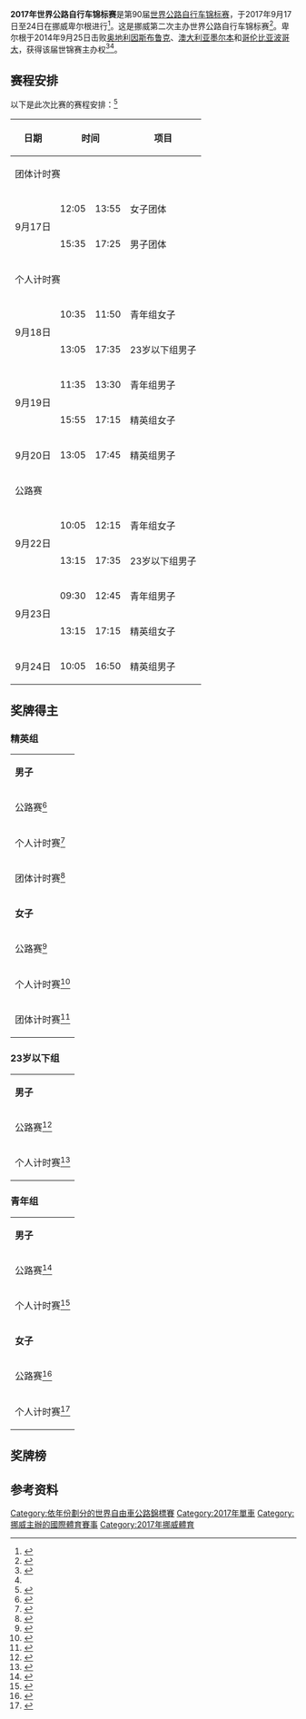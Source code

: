 {{NoteTA|G1=Sports}}
{{Infobox cycling championship
| image = 
| venue = {{NOR}}[[卑爾根|卑爾根]]
|coordinates = {{coord|60|24|N|5|20|E|type:landmark_region:NO|display=inline}}
| date = 2017年9月17日至24日
| nations =
| cyclists =
| events = 12
| previous = [[2016年世界自由車公路錦標賽|2016]]
| next = [[2018年世界公路自行车锦标赛|2018]]
}}
'''2017年世界公路自行车锦标赛'''是第90届[[世界公路自行车锦标赛|世界公路自行车锦标赛]]，于2017年9月17日至24日在挪威卑尔根进行<ref name=Bergen>{{cite web|title=UCI Management Committee agrees key decisions|url=http://www.uci.ch/pressreleases/uci-management-committee-agrees-key-decisions/|date=2014-09-25|publisher=[[国际自行车联合会|UCI]]|accessdate=2014-09-25|archiveurl=https://web.archive.org/web/20140927071441/http://www.uci.ch/pressreleases/uci-management-committee-agrees-key-decisions/|archivedate=2014-09-27|dead-url=no}}</ref>。这是挪威第二次主办世界公路自行车锦标赛<ref>{{cite web|url=https://www.britishcycling.org.uk/gbcyclingteam/article/20170913-gb-cyclingteam-Race-guide--2017-UCI-Road-World-Championships---Bergen--Norway-0|title=Race guide: 2017 UCI Road World Championships|work=British Cycling|date=2017-09-14|accessdate=2020-09-29|archiveurl=https://web.archive.org/web/20170915165012/https://www.britishcycling.org.uk/gbcyclingteam/article/20170913-gb-cyclingteam-Race-guide--2017-UCI-Road-World-Championships---Bergen--Norway-0|archivedate=2017-09-15|dead-url=no}}</ref>。卑尔根于2014年9月25日击败[[奥地利|奥地利]][[因斯布鲁克|因斯布鲁克]]、[[澳大利亚|澳大利亚]][[墨尔本|墨尔本]]和[[哥伦比亚|哥伦比亚]][[波哥大|波哥大]]，获得该届世锦赛主办权<ref name="Norway bid">{{cite news|last=Knöfler|first=Lukas|title=Norway leads race to host 2017 Worlds|url=http://www.cyclingquotes.com/news/norway_leads_race_to_host_2017_worlds/|date=2014-02-07|publisher=cyclingquotes.com|accessdate=2014-04-30|archiveurl=https://web.archive.org/web/20140209165626/http://www.cyclingquotes.com/news/norway_leads_race_to_host_2017_worlds/|archivedate=2014-02-09}}{{cbignore}}</ref><ref name=Bergen/>。

==赛程安排==
{{UTC time|欧洲中部夏令时间|+2:00}}
以下是此次比赛的赛程安排：<ref>{{cite web|title=Programme|url=https://bergen2017.no/en/programme/|accessdate=2017-08-11|archive-url=https://web.archive.org/web/20170922063434/https://bergen2017.no/en/programme/|archive-date=2017-09-22|dead-url=yes}}</ref>

{| class="wikitable"
|-
! 日期
!colspan=2| 时间
! 项目
!colspan=2| 路程
|-
!colspan=6| 团体计时赛
|-
|rowspan=2| 9月17日
| 12:05
| 13:55
| 女子团体
| colspan=2|{{convert|42.5|km|abbr=on}}
|-
| 15:35
| 17:25
| 男子团体
| colspan=2|{{convert|42.5|km|abbr=on}}
|-
!colspan=6| 个人计时赛
|-
|rowspan=2| 9月18日
| 10:35
| 11:50
| 青年组女子
| colspan=2|{{convert|16.1|km|abbr=on}}
|-
| 13:05
| 17:35
| 23岁以下组男子
| colspan=2|{{convert|37.2|km|abbr=on}}
|-
|rowspan=2| 9月19日
| 11:35
| 13:30
| 青年组男子
| colspan=2|{{convert|21.1|km|abbr=on}}
|-
| 15:55
| 17:15
| 精英组女子
| colspan=2|{{convert|21.1|km|abbr=on}}
|-
| 9月20日
| 13:05
| 17:45
| 精英组男子
| colspan=2|{{convert|31.0|km|abbr=on}}
|-
!colspan=5| 公路赛
!colspan=5| 圈数
|-
| rowspan=2| 9月22日
| 10:05
| 12:15
| 青年组女子
| {{convert|76.4|km|abbr=on}}
| align=center|4
|-
| 13:15
| 17:35
| 23岁以下组男子
| {{convert|191.0|km|abbr=on}}
| align=center|10
|-
| rowspan=2| 9月23日
| 09:30
| 12:45
| 青年组男子
| {{convert|133.8|km|abbr=on}}
| align=center|4
|-
| 13:15
| 17:15
| 精英组女子
| {{convert|152.8|km|abbr=on}}
| align=center|8
|-
| 9月24日
| 10:05
| 16:50
| 精英组男子
| {{convert|267.5|km|abbr=on}}
| align=center|11
|}

==奖牌得主==
===精英组===
{| {{MedalistTable|type=项目|columns=2}}
|- bgcolor="#cccccc"
| colspan=7 | '''男子'''
|-
|公路赛<ref>{{cite web|url=http://www.tissottiming.com/File/00030E0105010401FFFFFFFFFFFFFF05|title=Final Results: Men Elite Road Race|work=[[天梭|Tissot Timing]]|date=2017-09-24|accessdate=2017-09-24|format=[[可移植文档格式|PDF]]|archiveurl=https://web.archive.org/web/20170925035435/http://www.tissottiming.com/File/00030E0105010401FFFFFFFFFFFFFF05|archivedate=2017-09-25|dead-url=yes}}</ref>
| {{flagathlete|[[彼得·萨甘|彼得·萨甘]]|SVK}}
| 6:28:11
| {{flagathlete|[[Alexander_Kristoff|Alexander Kristoff]]|NOR}}
| + 0
| {{flagathlete|[[Michael_Matthews_(cyclist)|Michael Matthews]]|AUS}}
| + 0
|-
|个人计时赛<ref>{{cite web|url=http://www.tissottiming.com/File/00030E0105010701FFFFFFFFFFFFFF02|title=Final Results: Men Elite Individual Time Trial|work=[[天梭|Tissot Timing]]|date=2017-09-20|accessdate=2017-09-23|format=[[可移植文档格式|PDF]]|archiveurl=https://web.archive.org/web/20170921001749/http://www.tissottiming.com/File/00030E0105010701FFFFFFFFFFFFFF02|archivedate=2017-09-21|dead-url=yes}}</ref>
| {{flagathlete|[[汤姆·迪穆兰|汤姆·迪穆兰]]|NED}}
| 44:41.00
| {{flagathlete|[[普里莫日·羅格里奇|普里莫日·羅格里奇]]|SLO}}
| + 57.79
| {{flagathlete|[[克里斯·弗鲁姆|克里斯·弗鲁姆]]|GBR}}
| + 1:21.25
|-
|rowspan=2| 团体计时赛<ref>{{cite web|url=http://www.tissottiming.com/File/00030E0105010801FFFFFFFFFFFFFF02|title=Final Results: Men's Team Time Trial|work=[[天梭|Tissot Timing]]|date=2017-09-17|accessdate=2017-09-17|format=[[可移植文档格式|PDF]]|archiveurl=https://web.archive.org/web/20170918020950/http://www.tissottiming.com/File/00030E0105010801FFFFFFFFFFFFFF02|archivedate=2017-09-18|dead-url=yes}}</ref>
| {{flagicon|GER}} [[太阳网车队|太阳网车队]]
|rowspan=2| 47:50.42
| {{flagicon|USA}} [[BMC_Racing_Team|BMC Racing Team]]
|rowspan=2| + 8.29
| {{flagicon|GBR}} [[天空车队|天空车队]]
|rowspan=2| + 22.35
|-
| {{flagathlete|[[汤姆·迪穆兰|汤姆·迪穆兰]]|NED}}<br>{{flagathlete|[[Lennard_Kämna|Lennard Kämna]]|GER}}<br>{{flagathlete|[[Wilco_Kelderman|Wilco Kelderman]]|NED}}<br>{{flagathlete|[[Søren_Kragh_Andersen|Søren Kragh Andersen]]|DEN}}<br>{{flagathlete|[[Michael_Matthews_(cyclist)|Michael Matthews]]|AUS}}<br>{{flagathlete|[[Sam_Oomen|Sam Oomen]]|NED}}
| {{flagathlete|[[羅漢·丹尼斯|羅漢·丹尼斯]]|AUS}}<br>{{flagathlete|[[Silvan_Dillier|Silvan Dillier]]|SUI}}<br>{{flagathlete|[[Stefan_Küng|Stefan Küng]]|SUI}}<br>{{flagathlete|[[Daniel_Oss|Daniel Oss]]|ITA}}<br>{{flagathlete|[[Miles_Scotson|Miles Scotson]]|AUS}}<br>{{flagathlete|[[Tejay_van_Garderen|Tejay van Garderen]]|USA}}
| {{flagathlete|[[欧文·道尔|欧文·道尔]]|GBR}}<br>{{flagathlete|[[克里斯·弗鲁姆|克里斯·弗鲁姆]]|GBR}}<br>{{flagathlete|[[Vasil_Kiryienka|Vasil Kiryienka]]|BLR}}<br>{{flagathlete|[[Michał_Kwiatkowski|Michał Kwiatkowski]]|POL}}<br>{{flagathlete|[[Gianni_Moscon|Gianni Moscon]]|ITA}}<br>{{flagathlete|[[杰兰特·托马斯|杰兰特·托马斯]]|GBR}}
|- bgcolor="#cccccc"
| colspan=7 | '''女子'''
|-
|公路赛<ref>{{cite web|url=http://www.tissottiming.com/File/00030E0105020301FFFFFFFFFFFFFF05|title=Final Results: Women Elite Road Race|work=[[天梭|Tissot Timing]]|date=2017-09-23|accessdate=2017-09-23|format=[[可移植文档格式|PDF]]|archiveurl=https://web.archive.org/web/20170924001723/http://www.tissottiming.com/File/00030E0105020301FFFFFFFFFFFFFF05|archivedate=2017-09-24|dead-url=yes}}</ref>
| {{flagathlete|[[Chantal_Blaak|Chantal Blaak]]|NED}}
| 4:06:30
| {{flagathlete|[[Katrin_Garfoot|Katrin Garfoot]]|AUS}}
| + 28
| {{flagathlete|[[阿玛莉·迪德里克森|阿玛莉·迪德里克森]]|DEN}}
| + 28
|-
|个人计时赛<ref>{{cite web|url=http://www.tissottiming.com/File/00030E0105020601FFFFFFFFFFFFFF02|title=Final Results: Women Elite Individual Time Trial|work=[[天梭|Tissot Timing]]|date=2017-09-19|accessdate=2017-09-19|format=[[可移植文档格式|PDF]]|archiveurl=https://web.archive.org/web/20170920043928/http://www.tissottiming.com/File/00030E0105020601FFFFFFFFFFFFFF02|archivedate=2017-09-20|dead-url=yes}}</ref>
| {{flagathlete|[[安内米克·范弗勒滕|安内米克·范弗勒滕]]|NED}}
| 28:50.35
| {{flagathlete|[[安娜·范德布雷亨|安娜·范德布雷亨]]|NED}}
| + 12.16
| {{flagathlete|[[Katrin_Garfoot|Katrin Garfoot]]|AUS}}
| + 18.93
|-
|rowspan=2|团体计时赛<ref>{{cite web|url=http://www.tissottiming.com/File/00030E0105020501FFFFFFFFFFFFFF02|title=Final Results: Women's Team Time Trial|work=[[天梭|Tissot Timing]]|date=2017-09-17|accessdate=2017-09-17|format=[[可移植文档格式|PDF]]|archiveurl=https://web.archive.org/web/20170917170754/http://www.tissottiming.com/File/00030E0105020501FFFFFFFFFFFFFF02|archivedate=2017-09-17|dead-url=yes}}</ref>
| {{flagicon|NED}} 太阳网车队
|rowspan=2| 55:41.63
| {{flagicon|NED}} [[Boels–Dolmans|Boels–Dolmans]]
|rowspan=2| + 12.43
| {{flagicon|GER}} [[Cervélo–Bigla_Pro_Cycling|Cervélo–Bigla Pro Cycling]]
|rowspan=2| + 28.03
|-
| {{flagathlete|[[Lucinda_Brand|Lucinda Brand]]|NED}}<br>{{flagathlete|[[Leah_Kirchmann|Leah Kirchmann]]|CAN}}<br>{{flagathlete|[[Floortje_Mackaij|Floortje Mackaij]]|NED}}<br>{{flagathlete|[[Coryn_Rivera|Coryn Rivera]]|USA}}<br>{{flagathlete|[[Sabrina_Stultiens|Sabrina Stultiens]]|NED}}<br>{{flagathlete|[[Ellen_van_Dijk|Ellen van Dijk]]|NED}}
| {{flagathlete|[[Chantal_Blaak|Chantal Blaak]]|NED}}<br>{{flagathlete|[[Karol-Ann_Canuel|Karol-Ann Canuel]]|CAN}}<br>{{flagathlete|[[Megan_Guarnier|Megan Guarnier]]|USA}}<br>{{flagathlete|[[Christine_Majerus|Christine Majerus]]|LUX}}<br>{{flagathlete|[[艾米·彼得斯|艾米·彼得斯]]|NED}}<br>{{flagathlete|[[安娜·范德布雷亨|安娜·范德布雷亨]]|NED}}
| {{flagathlete|[[Stephanie_Gaumnitz|Stephanie Gaumnitz]]|GER}}<br>{{flagathlete|[[莉萨·克莱因|莉萨·克莱因]]|GER}}<br>{{flagathlete|[[Clara_Koppenburg|Clara Koppenburg]]|GER}}<br>{{flagathlete|[[Lotta_Lepistö|Lotta Lepistö]]|FIN}}<br>{{flagathlete|[[Cecilie_Uttrup_Ludwig|Cecilie Uttrup Ludwig]]|DEN}}<br>{{flagathlete|[[Ashleigh_Moolman|Ashleigh Moolman]]|RSA}}
|}

===23岁以下组===
{| {{MedalistTable|type=项目|columns=2}}
|- bgcolor="#cccccc"
| colspan=7 | '''男子'''
|-
| 公路赛<ref>{{cite web|url=http://www.tissottiming.com/File/00030E0105010301FFFFFFFFFFFFFF05|title=Final Results: Men Under 23 Road Race|work=[[天梭|Tissot Timing]]|date=2017-09-22|accessdate=2017-09-23|format=[[可移植文档格式|PDF]]|archiveurl=https://web.archive.org/web/20170923002542/http://www.tissottiming.com/File/00030E0105010301FFFFFFFFFFFFFF05|archivedate=2017-09-23|dead-url=yes}}</ref>
| {{flagathlete|[[Benoît_Cosnefroy|Benoît Cosnefroy]]|FRA}}
| 4:48:23
| {{flagathlete|[[Lennard_Kämna|Lennard Kämna]]|GER}}
| + 0
| {{flagathlete|[[Michael_Carbel|Michael Carbel]]|DEN}}
| + 3
|-
| 个人计时赛<ref>{{cite web|url=http://www.tissottiming.com/File/00030E0105010601FFFFFFFFFFFFFF02|title=Final Results: Men Under 23 Individual Time Trial|work=[[天梭|Tissot Timing]]|date=2017-09-18|accessdate=2017-09-18|format=[[可移植文档格式|PDF]]|archiveurl=https://web.archive.org/web/20170922004101/http://www.tissottiming.com/File/00030E0105010601FFFFFFFFFFFFFF02|archivedate=2017-09-22|dead-url=yes}}</ref>
| {{flagathlete|[[Mikkel_Bjerg|Mikkel Bjerg]]|DEN}}
| 47:06.48
| {{flagathlete|[[Brandon_McNulty|Brandon McNulty]]|USA}}
| + 1:05.92
| {{flagathlete|[[Corentin_Ermenault|Corentin Ermenault]]|FRA}}
| + 1:16.65
|}

===青年组===
{| {{MedalistTable|type=项目|columns=2}}
|- bgcolor="#cccccc"
| colspan=7 | '''男子'''
|-
| 公路赛<ref>{{cite web|url=http://www.tissottiming.com/File/00030E0105010101FFFFFFFFFFFFFF05|title=Final Results: Men Junior Road Race|work=[[天梭|Tissot Timing]]|date=2017-09-23|accessdate=2017-09-23|format=[[可移植文档格式|PDF]]|archiveurl=https://web.archive.org/web/20170923194257/http://www.tissottiming.com/File/00030E0105010101FFFFFFFFFFFFFF05|archivedate=2017-09-23|dead-url=yes}}</ref>
|{{flagathlete|[[尤利乌斯·约翰森|尤利乌斯·约翰森]]|DEN}}
| 3:10:48
| {{flagathlete|[[Luca_Rastelli|Luca Rastelli]]|ITA}}
| + 51
| {{flagathlete|[[Michele_Gazzoli|Michele Gazzoli]]|ITA}}
| + 51
|-
| 个人计时赛<ref>{{cite web|url=http://www.tissottiming.com/File/00030E0105010501FFFFFFFFFFFFFF02|title=Final Results: Men Junior Individual Time Trial|work=[[天梭|Tissot Timing]]|date=2017-09-19|accessdate=2017-09-19|format=[[可移植文档格式|PDF]]|archiveurl=https://web.archive.org/web/20170922040321/http://www.tissottiming.com/File/00030E0105010501FFFFFFFFFFFFFF02|archivedate=2017-09-22|dead-url=yes}}</ref>
|{{flagathlete|[[Tom_Pidcock|Tom Pidcock]]|GBR}}
| 28:02.15
| {{flagathlete|[[Antonio_Puppio|Antonio Puppio]]|ITA}}
| + 11.92
| {{flagathlete|[[Filip_Maciejuk|Filip Maciejuk]]|POL}}
| + 13.29
|- bgcolor="#cccccc"
| colspan=7 | '''女子'''
|-
| 公路赛<ref>{{cite web|url=http://www.tissottiming.com/File/00030E0105020101FFFFFFFFFFFFFF05|title=Final Results: Women Junior Road Race|work=[[天梭|Tissot Timing]]|date=2017-09-22|accessdate=2017-09-23|format=[[可移植文档格式|PDF]]|archiveurl=https://web.archive.org/web/20170922195443/http://www.tissottiming.com/File/00030E0105020101FFFFFFFFFFFFFF05|archivedate=2017-09-22|dead-url=yes}}</ref>
| {{flagathlete|[[Elena_Pirrone|Elena Pirrone]]|ITA}}
| 2:06:17
| {{flagathlete|[[Emma_Jørgensen_(cyclist)|Emma Jørgensen]]|DEN}}
| + 12
| {{flagathlete|[[莱蒂齐娅·帕特诺斯特|莱蒂齐娅·帕特诺斯特]]|ITA}}
| + 12
|-
| 个人计时赛<ref>{{cite web|url=http://www.tissottiming.com/File/00030E0105020401FFFFFFFFFFFFFF02|title=Final Results: Women Junior Individual Time Trial|work=[[天梭|Tissot Timing]]|date=2017-09-18|accessdate=2017-09-18|format=[[可移植文档格式|PDF]]|archiveurl=https://web.archive.org/web/20170918155033/http://www.tissottiming.com/File/00030E0105020401FFFFFFFFFFFFFF02|archivedate=2017-09-18|dead-url=yes}}</ref>
| {{flagathlete|[[Elena_Pirrone|Elena Pirrone]]|ITA}}
| 23:19.72
| {{flagathlete|[[Alessia_Vigilia|Alessia Vigilia]]|ITA}}
| + 6.38
| {{flagathlete|[[Madeleine_Fasnacht|Madeleine Fasnacht]]|AUS}}
| + 42.32
|}

==奖牌榜==
{{Medals table
 | caption        = 
 | host           = NOR
 | flag_template  = flagcountry
 | event          = 
 | team           = 
 | gold_NED = 4 | silver_NED = 2 | bronze_NED = 0
 | gold_ITA = 2 | silver_ITA = 3 | bronze_ITA = 2
 | gold_DEN = 2 | silver_DEN = 1 | bronze_DEN = 2
 | gold_GER = 1 | silver_GER = 1 | bronze_GER = 1
 | gold_GBR = 1 | silver_GBR = 0 | bronze_GBR = 2
 | gold_FRA = 1 | silver_FRA = 0 | bronze_FRA = 1
 | gold_SVK = 1 | silver_SVK = 0 | bronze_SVK = 0
 | gold_USA = 0 | silver_USA = 2 | bronze_USA = 0
 | gold_AUS = 0 | silver_AUS = 1 | bronze_AUS = 3
 | gold_NOR = 0 | silver_NOR = 1 | bronze_NOR = 0 | host_NOR = yes 
 | gold_SLO = 0 | silver_SLO = 1 | bronze_SLO = 0
 | gold_POL = 0 | silver_POL = 0 | bronze_POL = 1
}}

==参考资料==
{{Commons category|2017 UCI Road World Championships}}
{{reflist|2}}

{{世界公路自行车锦标赛}}

[[Category:依年份劃分的世界自由車公路錦標賽|Category:依年份劃分的世界自由車公路錦標賽]]
[[Category:2017年單車|Category:2017年單車]]
[[Category:挪威主辦的國際體育賽事|Category:挪威主辦的國際體育賽事]]
[[Category:2017年挪威體育|Category:2017年挪威體育]]